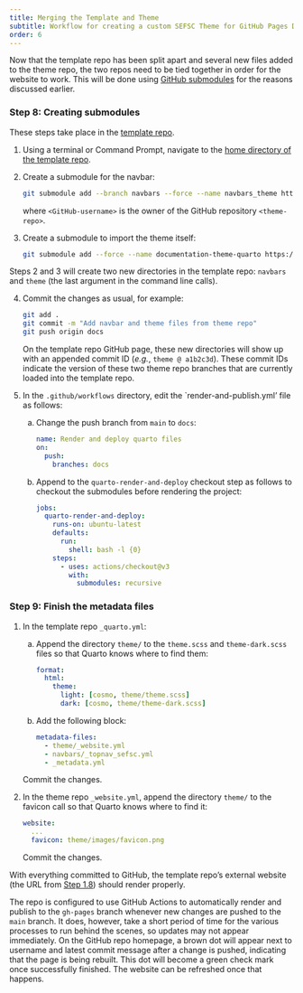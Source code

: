```yaml
---
title: Merging the Template and Theme
subtitle: Workflow for creating a custom SEFSC Theme for GitHub Pages Documentation Sites
order: 6
---
```


Now that the template repo has been split apart and several new files added to the theme repo, the two repos need to be tied together in order for the website to work. This will be done using [GitHub submodules](https://git-scm.com/book/en/v2/Git-Tools-Submodules) for the reasons discussed earlier.

### Step 8: Creating submodules

These steps take place in the [template repo](template.qmd).

1. Using a terminal or Command Prompt, navigate to the [home directory of the template repo](template.qmd#step-2-clone-this-new-repo-locally).

2. Create a submodule for the navbar:

   ```bash
   git submodule add --branch navbars --force --name navbars_theme https://github.com/<GitHub-username>/<theme-repo> navbars
   ```

   where `<GitHub-username>` is the owner of the GitHub repository `<theme-repo>`.

3. Create a submodule to import the theme itself:

   ```bash
   git submodule add --force --name documentation-theme-quarto https://github.com/<GitHub-username>/<theme-repo> theme
   ```

Steps 2 and 3 will create two new directories in the template repo: `navbars` and `theme` (the last argument in the command line calls).

4. Commit the changes as usual, for example:

   ```bash
   git add .
   git commit -m "Add navbar and theme files from theme repo"
   git push origin docs
   ```

   On the template repo GitHub page, these new directories will show up with an appended commit ID (*e.g.*, `theme @ a1b2c3d`). These commit IDs indicate the version of these two theme repo branches that are currently loaded into the template repo.

5. In the `.github/workflows` directory, edit the `render-and-publish.yml' file as follows:

   a. Change the push branch from `main` to `docs`:
      
      ```yml
      name: Render and deploy quarto files
      on:
        push:
          branches: docs
      ```


    b. Append to the `quarto-render-and-deploy` checkout step as follows to checkout the submodules before rendering the project:

        ```yml
        jobs:
          quarto-render-and-deploy:
            runs-on: ubuntu-latest
            defaults:
              run:
                shell: bash -l {0}
            steps:
              - uses: actions/checkout@v3
                with:
                  submodules: recursive
        ```

### Step 9: Finish the metadata files

1. In the template repo `_quarto.yml`:

   a. Append the directory `theme/` to the `theme.scss` and `theme-dark.scss` files so that Quarto knows where to find them:

      ```yml
      format:
        html:
          theme:
            light: [cosmo, theme/theme.scss] 
            dark: [cosmo, theme/theme-dark.scss]
      ```

   b. Add the following block:

      ```yml
      metadata-files:
        - theme/_website.yml
        - navbars/_topnav_sefsc.yml
        - _metadata.yml
      ```

   Commit the changes.

2. In the theme repo `_website.yml`, append the directory `theme/` to the favicon call so that Quarto knows where to find it:

   ```yml
   website: 
     ...
     favicon: theme/images/favicon.png
   ```

   Commit the changes.

With everything committed to GitHub, the template repo's external website (the URL from [Step 1.8](template.qmd#creating-the-documentation-template)) should render properly.

:::{.callout-tip}
The repo is configured to use GitHub Actions to automatically render and publish to the `gh-pages` branch whenever new changes are pushed to the `main` branch. It does, however, take a short period of time for the various processes to run behind the scenes, so updates may not appear immediately. On the GitHub repo homepage, a brown dot will appear next to username and latest commit message after a change is pushed, indicating that the page is being rebuilt. This dot will become a green check mark once successfully finished. The website can be refreshed once that happens.
:::